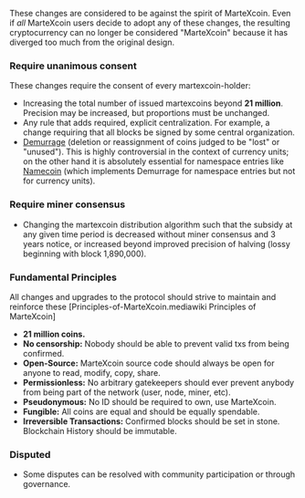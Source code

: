 These changes are considered to be against the spirit of MarteXcoin. Even if ''all'' MarteXcoin users decide to adopt any of these changes, the resulting cryptocurrency can no longer be considered "MarteXcoin" because it has diverged too much from the original design.

=== Require unanimous consent ===

These changes require the consent of every martexcoin-holder:
* Increasing the total number of issued martexcoins beyond '''21 million'''. Precision may be increased, but proportions must be unchanged.
* Any rule that adds required, explicit centralization. For example, a change requiring that all blocks be signed by some central organization.
* [http://en.wikipedia.org/wiki/Demurrage_(currency) Demurrage] (deletion or reassignment of coins judged to be "lost" or "unused").  This is highly controversial in the context of currency units; on the other hand it is absolutely essential for namespace entries like [https://en.bitcoin.it/wiki/BitDNS Namecoin] (which implements Demurrage for namespace entries but not for currency units).

=== Require miner consensus ===
* Changing the martexcoin distribution algorithm such that the subsidy at any given time period is decreased without miner consensus and 3 years notice, or increased beyond improved precision of halving (lossy beginning with block 1,890,000).

=== Fundamental Principles===

All changes and upgrades to the protocol should strive to maintain and reinforce these [Principles-of-MarteXcoin.mediawiki Principles of MarteXcoin]

* '''21 million coins.'''     
* '''No censorship:''' Nobody should be able to prevent valid txs from being confirmed.
* '''Open-Source:''' MarteXcoin source code should always be open for anyone to read, modify, copy, share.
* '''Permissionless:'''  No arbitrary gatekeepers should ever prevent anybody from being part of the network (user, node, miner, etc).
* '''Pseudonymous:''' No ID should be required to own, use MarteXcoin. 
* '''Fungible:''' All coins are equal and should be equally spendable.
* '''Irreversible Transactions:''' Confirmed blocks should be set in stone. Blockchain History should be immutable.

=== Disputed ===
* Some disputes can be resolved with community participation or through governance.
